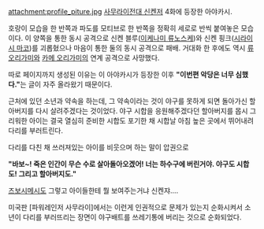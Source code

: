 attachment:profile_piture.jpg
[[사무라이전대 신켄저]] 4화에 등장한 아야카시.

호랑이 모습을 한 반쪽과 파도를 모티브로 한 반쪽을 정확히 세로로 반씩 붙여놓은 모습이다. 이 양쪽을 통한 동시 공격으로 신켄 블루([[이케나미 류노스케]])와 신켄 핑크([[시라이시 마코]])를 괴롭혔으나 마음이 통한 둘의 동시 공격으로 패배. 거대화 한 후에도 역시 [[류 오리가미]]와 [[카메 오리가미]]의 연계 공격으로 사망했다.

따로 페이지까지 생성된 이유는 이 아야카시가 등장한 이후 '''"이번편 악당은 너무 심했다."'''는 글이 자주 올라왔기 때문이다. 

근처에 있던 소년과 약속을 하는데, 그 약속이라는 것이 야구를 못하게 되면 돌아가신 할아버지를 다시 살려주겠다는 것이었다. 야구 시합을 응원해주겠다던 할아버지를 몹시 그리워한 아이는 결국 열심히 준비한 시합도 포기한 채 시합날 아침 높은 곳에서 뛰어내려 다리를 부러트린다.

다리를 다친 채 쓰러져있는 아이를 비웃으며 하는 말이 압권으로

'''"바보~! 죽은 인간이 무슨 수로 살아돌아오겠어! 너는 하수구에 버린거야. 야구도 시합도! 그리고 할아버지도."'''

[[즈보시메시]]도 그렇고 아이들한테 뭘 보여주는거냐 신켄쟈....

미국판 [파워레인저 사무라이]에서는 이런게 인권적으로 문제가 있는지 순화시켜서 소년이 다리를 부러뜨리는 장면이 야구배트를 쓰레기통에 버리는 것으로 순화되었다.
